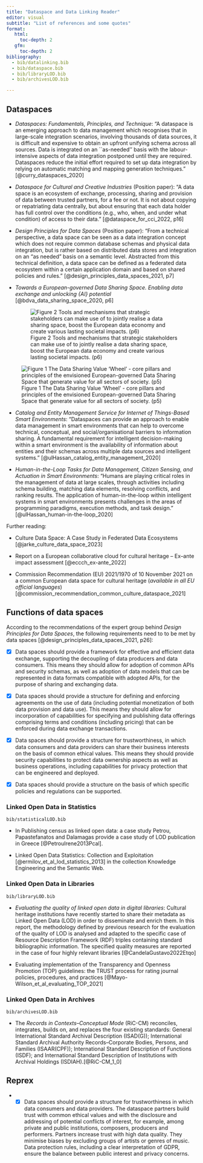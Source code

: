 ```yaml
---
title: "Dataspace and Data Linking Reader"
editor: visual
subtitle: "List of references and some quotes"
format: 
   html: 
     toc-depth: 2
   gfm: 
     toc-depth: 2
bibliography:
  - bib/datalinking.bib
  - bib/dataspace.bib
  - bib/libraryLOD.bib
  - bib/archivesLOD.bib

---
```


## Dataspaces

-   *Dataspaces: Fundamentals, Principles, and Technique*: "A dataspace is an emerging approach to data management which recognises that in large-scale integration scenarios, involving thousands of data sources, it is difficult and expensive to obtain an upfront unifying schema across all sources. Data is integrated on an \`\`as-needed'' basis with the labour-intensive aspects of data integration postponed until they are required. Dataspaces reduce the initial effort required to set up data integration by relying on automatic matching and mapping generation techniques." [@curry_dataspaces_2020]

-   *Dataspace for Cultural and Creative Industries* (Position paper): "A data space is an ecosystem of exchange, processing, sharing and provision of data between trusted partners, for a fee or not. It is not about copying or repatriating data centrally, but about ensuring that each data holder has full control over the conditions (e.g., who, when, and under what condition) of access to their data." [@dataspace_for_cci_2022, p16]

-   *Design Principles for Data Spaces* (Position paper): "From a technical perspective, a data space can be seen as a data integration concept which does not require common database schemas and physical data integration, but is rather based on distributed data stores and integration on an “as needed” basis on a semantic level. Abstracted from this technical definition, a data space can be defined as a federated data ecosystem within a certain application domain and based on shared policies and rules." [@design_principles_data_spaces_2021, p7]

-   *Towards a European-governed Data Sharing Space. Enabling data exchange and unlocking {AI} potential* [@bdva_data_sharing_space_2020, p6]

    ![Figure 2 Tools and mechanisms that strategic stakeholders can make use of to jointly realise a data sharing space, boost the European data economy and create various lasting societal impacts. (p6)](png/dataspace-ppp-6x4.png){#dataspace-ppp}

![Figure 1 The Data Sharing Value ‘Wheel’ - core pillars and principles of the envisioned European-governed Data Sharing Space that generate value for all sectors of society. (p5)](png/data_sharing_value_wheel_6x4.png)

-   *Catalog and Entity Management Service for Internet of Things-Based Smart Environments*: "Dataspaces can provide an approach to enable data management in smart environments that can help to overcome technical, conceptual, and social/organisational barriers to information sharing. A fundamental requirement for intelligent decision-making within a smart environment is the availability of information about entities and their schemas across multiple data sources and intelligent systems." [@ulHassan_catalog_entity_management_2020]

-   *Human-in-the-Loop Tasks for Data Management, Citizen Sensing, and Actuation in Smart Environments*: "Humans are playing critical roles in the management of data at large scales, through activities including schema building, matching data elements, resolving conflicts, and ranking results. The application of human-in-the-loop within intelligent systems in smart environments presents challenges in the areas of programming paradigms, execution methods, and task design." [@ulHassan_human-in-the-loop_2020]

Further reading:

- Culture Data Space: A Case Study in Federated Data Ecosystems [@jarke_culture_data_space_2023]

- Report on a European collaborative cloud for cultural heritage – Ex–ante impact assessment [@eccch_ex-ante_2022]

- Commission Recommendation (EU) 2021/1970 of 10 November 2021 on a common European data space for cultural heritage (*available in all EU official languages*) [@commission_recommendation_common_culture_dataspace_2021]

## Functions of data spaces

According to the recommendations of the expert group behind _Design Principles for Data Spaces_, the following requirements need to to be met by data spaces [@design_principles_data_spaces_2021, p26]:

- [x] Data spaces should provide a framework for effective and efficient data exchange, supporting the decoupling of data producers and data consumers. This means they should allow for adoption of common APIs and security schemas, as well as adoption of data models that can be represented in data formats compatible with adopted APIs, for the purpose of sharing and exchanging data.

- [x] Data spaces should provide a structure for defining and enforcing agreements on the use of data (including potential monetization of both data provision and data use). This means they should allow for incorporation of capabilities for specifying and publishing data offerings comprising terms and conditions (including pricing) that can be enforced during data exchange transactions.

- [x] Data spaces should provide a structure for trustworthiness, in which data consumers and data providers can share their business interests on the basis of common ethical values. This means they should provide security capabilities to protect data ownership aspects as well as business operations, including capabilities for privacy protection that can be engineered and deployed. 

- [x]  Data spaces should provide a structure on the basis of which specific policies and regulations can be supported.

### Linked Open Data in Statistics

`bib/statisticalLOD.bib`

- In Publishing census as linked open data: a case study Petrou, Papastefanatos and Dalamagas provide a case study of LOD publication in Greece [@PetrouIrene2013Pcal].

- Linked Open Data Statistics: Collection and Exploitation [@ermilov_et_al_lod_statistics_2013] in the collection Knowledge Engineering and the Semantic Web.

### Linked Open Data in Libraries

`bib/libraryLOD.bib`

- *Evaluating the quality of linked open data in digital libraries*: Cultural heritage institutions have recently started to share their metadata as Linked Open Data (LOD) in order to disseminate and enrich them. In this report, the methodology defined by previous research for the evaluation of the quality of LOD is analysed and adapted to the specific case of Resource Description Framework (RDF) triples containing standard bibliographic information. The specified quality measures are reported in the case of four highly relevant libraries [@CandelaGustavo2022Etqo]

- Evaluating implementation of the Transparency and Openness Promotion (TOP) guidelines: the TRUST process for rating journal policies, procedures, and practices [@Mayo-Wilson_et_al_evaluating_TOP_2021]

### Linked Open Data in Archives

`bib/archivesLOD.bib`

- The *Records in Contexts–Conceptual Mode* (RiC-CM) reconciles, integrates, builds on, and replaces the four existing standards: General International Standard Archival Description (ISAD(G)); International Standard Archival Authority Records–Corporate Bodies, Persons, and Families (ISAAR(CPF)); International Standard Description of Functions (ISDF); and International Standard Description of Institutions with Archival Holdings (ISDIAH).[@RiC-CM_1_0]

## Reprex 

- - [x] Data spaces should provide a structure for trustworthiness in which data consumers and data providers. The dataspace partners build trust with common ethical values and with the disclosure and addressing of potential conflicts of interest, for example, among private and public institutions, composers, producers and performers. Partners increase trust with high data quality. They minimise biases by excluding groups of artists or genres of music. Data protection rules, including a clear interpretation of GDPR, ensure the balance between public interest and privacy concerns.